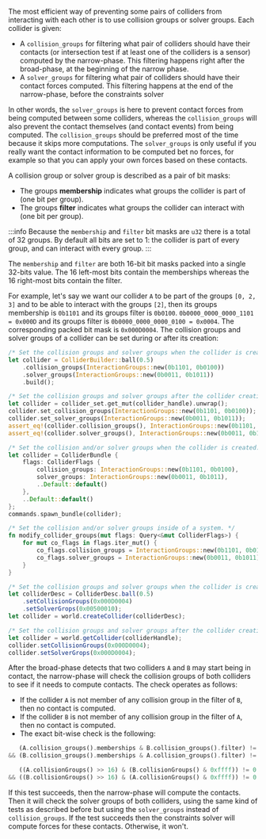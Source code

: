 

The most efficient way of preventing some pairs of colliders from interacting with each other is to use collision
groups or solver groups. Each collider is given:
- A `collision_groups` for filtering what pair of colliders should have their contacts (or intersection test if
  at least one of the colliders is a sensor) computed by the narrow-phase.
  This filtering happens right after the broad-phase, at the beginning of the narrow phase.
- A `solver_groups` for filtering what pair of colliders should have their contact forces computed. This filtering
  happens at the end of the narrow-phase, before the constraints solver

In other words, the `solver_groups` is here to prevent contact forces from being computed between some colliders, whereas the
`collision_groups` will also prevent the contact themselves (and contact events) from being computed. The
`collision_groups` should be preferred most of the time because it skips more computations. The `solver_groups` is only
useful if you really want the contact information to be computed bet no forces, for example so that you can apply your
own forces based on these contacts.

A collision group or solver group is described as a pair of bit masks:
- The groups **membership** indicates what groups the collider is part of (one bit per group).
- The groups **filter** indicates what groups the collider can interact with (one bit per group).

<notjs>

:::info
Because the `membership` and `filter` bit masks are `u32` there is a total of 32 groups. By default all bits are set to
1: the collider is part of every group, and can interact with every group.
:::

</notjs>
<js>

The `membership` and `filter` are both 16-bit bit masks packed into a single 32-bits value. The 16 left-most bits
contain the memberships whereas the 16 right-most bits contain the filter.

</js>

For example, let's say we want our collider `A` to be part of the groups `[0, 2, 3]` and to be able to interact
with the groups `[2]`, then its groups membership is <notjs>`0b1101` and its groups filter is
`0b0100`.</notjs> <js>`0b0000_0000_0000_1101 = 0x000D` and its groups filter is `0b0000_0000_0000_0100 = 0x0004`. The
corresponding packed bit mask is `0x000D0004`.</js> The collision groups and solver groups of a collider can be set 
during or after its creation:

<rapier>

```rust
/* Set the collision groups and solver groups when the collider is created. */
let collider = ColliderBuilder::ball(0.5)
    .collision_groups(InteractionGroups::new(0b1101, 0b0100))
    .solver_groups(InteractionGroups::new(0b0011, 0b1011))
    .build();
```
```rust
/* Set the collision groups and solver groups after the collider creation. */
let collider = collider_set.get_mut(collider_handle).unwrap();
collider.set_collision_groups(InteractionGroups::new(0b1101, 0b0100));
collider.set_solver_groups(InteractionGroups::new(0b0011, 0b1011));
assert_eq!(collider.collision_groups(), InteractionGroups::new(0b1101, 0b0100));
assert_eq!(collider.solver_groups(), InteractionGroups::new(0b0011, 0b1011));
```

</rapier>
<bevy>

```rust
/* Set the collision and/or solver groups when the collider is created. */
let collider = ColliderBundle {
    flags: ColliderFlags {
        collision_groups: InteractionGroups::new(0b1101, 0b0100),
        solver_groups: InteractionGroups::new(0b0011, 0b1011),
        ..Default::default()
    },
    ..Default::default()
};
commands.spawn_bundle(collider);
```
```rust
/* Set the collision and/or solver groups inside of a system. */
fn modify_collider_groups(mut flags: Query<&mut ColliderFlags>) {
    for mut co_flags in flags.iter_mut() {
        co_flags.collision_groups = InteractionGroups::new(0b1101, 0b0100);
        co_flags.solver_groups = InteractionGroups::new(0b0011, 0b1011);
    }
}
```

</bevy>
<js>

```js
/* Set the collision groups and solver groups when the collider is created. */
let colliderDesc = ColliderDesc.ball(0.5)
    .setCollisionGroups(0x000D0004)
    .setSolverGrops(0x00500010);
let collider = world.createCollider(colliderDesc);
```
```js
/* Set the collision groups and solver groups after the collider creation. */
let collider = world.getCollider(colliderHandle);
collider.setCollisionGroups(0x000D0004);
collider.setSolverGrops(0x000D0004);
```

</js>

After the broad-phase detects that two colliders `A` and `B` may start being in contact, the narrow-phase will check the collision
groups of both colliders to see if it needs to compute contacts. The check operates as follows:
- If the collider `A` is not member of any collision group in the filter of `B`, then no contact is computed.
- If the collider `B` is not member of any collision group in the filter of `A`, then no contact is computed.
- The exact bit-wise check is the following:

<notjs>

```rust
   (A.collision_groups().memberships & B.collision_groups().filter) != 0
&& (B.collision_groups().memberships & A.collision_groups().filter) != 0
```

</notjs>
<js>

```rust
   ((A.collisionGroups() >> 16) & (B.collisionGroups() & 0xffff)) != 0
&& ((B.collisionGroups() >> 16) & (A.collisionGroups() & 0xffff)) != 0
```

</js>

If this test succeeds, then the narrow-phase will compute the contacts. Then it will check the solver groups of both
colliders, using the same kind of tests as described before but using the `solver_groups` instead of `collision_groups`.
If the test succeeds then the constraints solver will compute forces for these contacts. Otherwise, it won't.